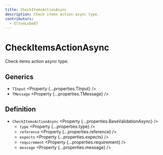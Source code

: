 ```yaml
---
title: CheckItemsActionAsync
description: Check items action async type.
contributors:
  - EltonLobo07
---
```



# CheckItemsActionAsync

Check items action async type.

## Generics

- `TInput` <Property {...properties.TInput} />
- `TMessage` <Property {...properties.TMessage} />

## Definition

- `CheckItemsActionAsync` <Property {...properties.BaseValidationAsync} />
  - `type` <Property {...properties.type} />
  - `reference` <Property {...properties.reference} />
  - `expects` <Property {...properties.expects} />
  - `requirement` <Property {...properties.requirement} />
  - `message` <Property {...properties.message} />
